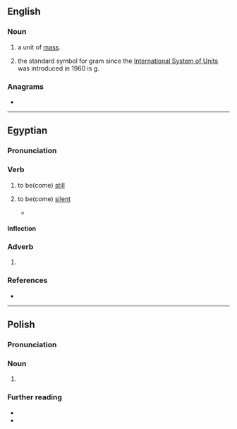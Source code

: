 {{also|GR|Gr|.gr|gr.|Gr.}}
==English==

===Noun===
{{head|en|noun}}

# {{abbreviation of|en|[[grain]]|dot=,}} a unit of [[mass]].
# {{lb|en|rare}} {{abbreviation of|en|[[gram]]|dot=;}} the standard symbol for gram since the [[International System of Units]] was introduced in 1960 is [[g]].

===Anagrams===
* {{anagrams|en|a=gr|R&G|RG}}

----

==Egyptian==

===Pronunciation===
{{egy-IPA-R|o=kʼaːɾ|m=kʼaːʔ|l=kʼoːʔ}}
{{egy-IPA-E}}

===Verb===
{{egy-verb|2-lit|head=<hiero>g:r-A2</hiero>}}

# {{lb|egy|intransitive}} to be(come) [[still]]
# {{lb|egy|intransitive}} to be(come) [[silent]]
#* {{Q|egy||Kagemni|lines 1.12–2.1|quote=<hiero>i-M-m:a-pr-r-D54-r:n-k\-<!--2.1-->i-w-g-r-A2-k\-m-r-Z1-k\:n-i-s-t-A2-k\</hiero>
|tr=jmj pr rn.k jw '''gr'''.k m r(ꜣ).k njs.t(w).k
|t=Let your reputation emerge, even as you '''stay quiet''' with your mouth when you are summoned.}}

====Inflection====
{{egy-conj-2-lit|gr|grr|intr=1}}

===Adverb===
{{egy-adv|head=<hiero>g:r</hiero>}}

# {{abbr of|egy|grw|t=also, furthermore, any more}}

===References===
* {{R:egy:Allen|241}}

----

==Polish==

===Pronunciation===
{{pl-p|grosz|grosze|groszy|q1=singular|q2=plural nominative|q3=plural genitive|h=-}}

===Noun===
{{head|pl|noun}}

# {{abbreviation of|pl|grosz}}

===Further reading===
* {{R:pl:WSJP}}
* {{R:pl:PWN}}

{{C|pl|Coins|Currencies|Poland}}